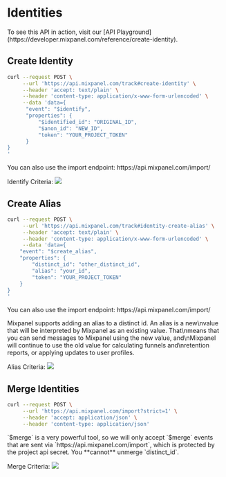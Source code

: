 
# Identities

<CustomCallout type="info">
    To see this API in action, visit our [API Playground](https://developer.mixpanel.com/reference/create-identity).
</CustomCallout>

## Create Identity
```sh
curl --request POST \
     --url 'https://api.mixpanel.com/track#create-identity' \
     --header 'accept: text/plain' \
     --header 'content-type: application/x-www-form-urlencoded' \
     --data 'data={
      "event": "$identify",
      "properties": {
          "$identified_id": "ORIGINAL_ID",
          "$anon_id": "NEW_ID",
          "token": "YOUR_PROJECT_TOKEN"
      }
}
'
```
<CustomCallout type="info">
    You can also use the import endpoint: https://api.mixpanel.com/import/
</CustomCallout>

Identify Criteria:
<Image src="https://files.readme.io/d0066f0-ID_management_identify_3-HTTP.png" />


## Create Alias
```sh
curl --request POST \
     --url 'https://api.mixpanel.com/track#identity-create-alias' \
     --header 'accept: text/plain' \
     --header 'content-type: application/x-www-form-urlencoded' \
     --data 'data={
    "event": "$create_alias",
    "properties": {
        "distinct_id": "other_distinct_id",
        "alias": "your_id",
        "token": "YOUR_PROJECT_TOKEN"
    }
}
'
```

<CustomCallout type="info">
    You can also use the import endpoint: https://api.mixpanel.com/import/
</CustomCallout>

Mixpanel supports adding an alias to a distinct id. An alias is a new\nvalue that will be interpreted by Mixpanel as an existing value. That\nmeans that you can send messages to Mixpanel using the new value, and\nMixpanel will continue to use the old value for calculating funnels and\nretention reports, or applying updates to user profiles.

Alias Criteria:
<Image src="https://files.readme.io/d16f1d3-ID_management_alias_3-HTTP.png" />


## Merge Identities
```sh
curl --request POST \
     --url 'https://api.mixpanel.com/import?strict=1' \
     --header 'accept: application/json' \
     --header 'content-type: application/json'
```

<CustomCallout type="error" title="Merging identities is irreversible">
    `$merge` is a very powerful tool, so we will only accept `$merge` events that are sent via `https://api.mixpanel.com/import`, which is protected by the project api secret. You **cannot** unmerge `distinct_id`.
</CustomCallout>

Merge Criteria:
<Image src="https://files.readme.io/be66940-merge_.png" />
